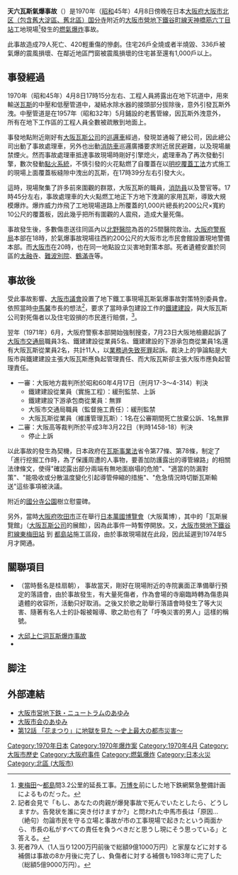 {{Infobox Conflagration
|title=天六瓦斯氣爆事故
|date = 1970年（昭和45年）4月8日
|time = 大約17時45分（日本時間）
|location= [[日本國|日本國]][[大阪府|大阪府]][[大阪市|大阪市]][[北區_(大阪市)|北区（包含舊大淀區、舊北區）]]
|cause = 79人死亡 420人負傷
}}

'''天六瓦斯氣爆事故'''（{{lang|ja|天六ガス爆発事故}}）是1970年（[[昭和|昭和]]45年）4月8日傍晚在日本[[大阪府|大阪府]][[大阪市|大阪市]][[北區_(大阪市)|北区（包含舊大淀區、舊北區）]][[国分寺_(大阪市)|国分寺]]附近的[[大阪市營地下鐵|大阪市營地下鐵]][[谷町線_(大阪市營地下鐵)|谷町線]][[天神橋筋六丁目站|天神橋筋六丁目站]]工地現場<ref>[[東梅田駅|東梅田]]～[[都島駅|都島]]間3.2公里的延長工事。[[日本万国博覧会|万博]]を前にした地下鉄網緊急整備計画によるものだった。</ref>發生的[[燃氣|燃氣]][[爆炸|爆炸]]事故。

此事故造成79人死亡、420輕重傷的慘劇。住宅26戶全燒或者半燒毀、336戶被氣爆的震風損壞、在鄰近地區門窗被震風損壞的住宅甚至還有1,000戶以上。

== 事發經過 ==
1970年（昭和45年）4月8日17時15分左右、工程人員將露出在地下坑道中，用來輸送[[家用瓦斯|瓦斯]]的中壓和低壓管道中，凝結水除水器的接頭部分拔除後，意外引發瓦斯外洩。中壓管道是在1957年（昭和32年）5月鋪設的老舊管線，因瓦斯外洩意外，所有在地下工作區的工程人員全數被疏散到地面上。

事發地點附近剛好有[[m:ja:大阪ガス|大阪瓦斯公司]]的[[巡邏車|巡邏車]]經過，發現並通報了總公司，因此總公司出動了事故處理車，另外也出動[[消防車|消防車]]巡邏廣播要求附近居民避難，以及現場嚴禁煙火。然而事故處理車抵達事故現場時剛好引擎熄火，處理車為了再次發動引擎，數次發動[[點火系統|點火系統]]，不慎引發的火花點燃了自覆蓋在以[[明挖覆蓋工法|明挖覆蓋工法]]方式施工的現場上面覆蓋板縫隙中洩出的瓦斯，在17時39分左右引發大火。

這時，現場聚集了許多前來圍觀的群眾，大阪瓦斯的職員，[[消防員|消防員]]以及警官等。17時45分左右，事故處理車的大火點燃工地正下方地下洩漏的家用瓦斯，導致大規模爆炸。爆炸威力炸飛了工地現場道路上所覆蓋的1,000片總長約200公尺×寬約10公尺的覆蓋板，因此幾乎把所有圍觀的人震飛，造成大量死傷。

事故發生後，多數傷患送往同區內以[[m:ja:北野病院|北野醫院]]為首的25間醫院救治。[[大阪府警察局|大阪府警察局]]本部在18時，於氣爆事故現場往西約200公尺的大阪市北市民會館設置現地警備本部。而[[大阪市|大阪市]]在20時，也在同一地點設立災害地對策本部。死者遺體安置於同區的[[太融寺|太融寺]]、[[難波別院|難波別院]]、[[鶴滿寺|鶴滿寺]]等。

== 事故後 ==
受此事故影響、[[大阪市議會|大阪市議會]]設置了地下鐵工事現場瓦斯氣爆事故對策特別委員會。依照當時[[中馬馨|中馬馨]]市長的想法<ref>記者会見で「もし、あなたの肉親が爆発事故で死んでいたとしたら、どうしますか。告発状を誰に突き付けますか?」と問われた中馬市長は「原因…（絶句）勿論市民を守る立場と事故が市の工事現場で起きたという両面から、市長の私がすべての責任を負うべきだと思うし現にそう思っている」と答える。</ref>，要求了當時承包建設工作的[[鐵建建設|鐵建建設]]，與大阪瓦斯公司對死傷者以及住宅毀損的市民進行賠償，<ref>死者79人（1人当り1200万円前後で総額9億1000万円）と家屋などに対する補償は事故の8か月後に完了し、負傷者に対する補償も1983年に完了した（総額5億9000万円）。</ref>。

翌年（1971年）6月，大阪府警察本部開始強制搜查，7月23日大阪地檢廳起訴了[[大阪市交通局|大阪市交通局]]職員3名、鐵建建設從業員5名、鐵建建設的下游承包商從業員1名還有大阪瓦斯從業員2名，共計11人，以[[過失致死|業務過失致死罪]]起訴。裁決上的爭論點是大阪市與鐵建建設主張大阪瓦斯應負起管理責任、而大阪瓦斯卻主張大阪市應負起管理責任。

* 一審：大阪地方裁判所於昭和60年4月17日（刑月17-3～4-314）判決
**鐵建建設從業員（實施工程）：緩刑監禁、上訴
** 鐵建建設下游承包商從業員：無罪
** 大阪市交通局職員（監督施工責任）：緩刑監禁
** 大阪瓦斯從業員（維護管理瓦斯）：1名在公審期間死亡放棄公訴、1名無罪
* 二審：大阪高等裁判所於平成3年3月22日（判時1458-18）判決
** 停止上訴
以此事故的發生為契機，日本政府在[[瓦斯事業法|瓦斯事業法]]省令第77條、第78條，制定了「進行挖掘工作時，為了保護周遭的人事物，要善加防護露出的導管線路」的相關法律條文，使得"確認露出部分兩端有無地面崩塌的危險"、"適當的防漏對策"、"能吸收或分散溫度變化引起導管伸縮的措施"、"危急情況時切斷瓦斯輸送"這些事項被決議。

附近的[[國分寺公園|國分寺公園]]樹立慰靈碑。

另外，當時[[大阪府|大阪府]][[吹田市|吹田市]]正在舉行[[日本萬國博覽會|日本萬國博覽會]]（大阪萬博），其中的「瓦斯展覽館」（[[大阪瓦斯公司|大阪瓦斯公司]]的展館），因為此事件一時暫停開放。又，[[大阪市營地下鐵|大阪市營地下鐵]][[谷町線_(大阪市營地下鐵)|谷町線]][[東梅田站|東梅田站]] 到 [[都島站|都島站]]施工區段，由於事故現場就在此段，因此延遲到1974年5月才開通。

== 關聯項目 ==
* {{link-ja|桂歌之助 (2代目)}}（當時藝名是桂扇朝）， 事故當天，剛好在現場附近的寺院裏面正準備舉行預定的落語會，由於事故發生，有大量死傷者，作為會場的寺廟臨時轉為傷患與遺體的收容所，活動只好取消。之後又於歌之助舉行落語會時發生了{{link-ja|千日百货店火災|千日デパート火災}}等大災害、隨著有名人士的訃報被報導、歌之助也有了「呼喚災害的男人」這樣的稱號。
* [[大邱上仁洞瓦斯爆炸事故|大邱上仁洞瓦斯爆炸事故]]
* {{link-ja|二次災害}}

== 脚注 ==

{{Reflist}}

== 外部連結 ==
* [https://web.archive.org/web/20140315174312/http://ss4.inet-osaka.or.jp/~tochio/osakakotsu/history-subway-newtram.html 大阪市営地下鉄・ニュートラムのあゆみ]
* [http://www.city.osaka.lg.jp/shikai/page/0000001377.html 大阪市会のあゆみ] {{Wayback|url=http://www.city.osaka.lg.jp/shikai/page/0000001377.html |date=20140802130330 }}
* [http://www.icom.co.jp/beacon/backnumber/web_topix/012.html 第12話 「花まつり」に地獄を見た ～史上最大の都市災害～] {{Wayback|url=http://www.icom.co.jp/beacon/backnumber/web_topix/012.html |date=20160718022117 }}

[[Category:1970年日本|Category:1970年日本]]
[[Category:1970年爆炸案|Category:1970年爆炸案]]
[[Category:1970年4月|Category:1970年4月]]
[[Category:大阪市歷史|Category:大阪市歷史]]
[[Category:大阪府事件|Category:大阪府事件]]
[[Category:燃氣爆炸|Category:燃氣爆炸]]
[[Category:日本火災|Category:日本火災]]
[[Category:北區_(大阪市)|Category:北區 (大阪市)]]